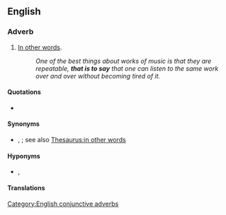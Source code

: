 ==English==

===Adverb===
{{en-adv|-}}

# {{lb|en|conjunctive}} [[in other words|In other words]]. {{non-gloss definition|Used to introduce a [[clarification]], simplification, or explanation}}
#: ''One of the best things about works of music is that they are repeatable, '''that is to say''' that one can listen to the same work over and over without becoming tired of it.''

====Quotations====
* {{seeCites|en}}

====Synonyms====
* {{sense|in other words}} {{l|en|that is}}, {{l|en|i.e.}}; see also [[Thesaurus:in other words]]

====Hyponyms====
* {{sense|in other words}} {{l|en|namely|Namely}}, {{l|en|to wit}}

====Translations====
{{trans-see|in other words|that is}}

[[Category:English conjunctive adverbs]]